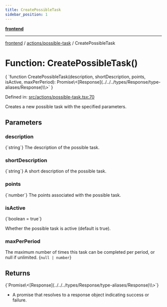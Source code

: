 ```yaml
---
title: CreatePossibleTask
sidebar_position: 1
---
```



[**frontend**](../../..)

***

[frontend](../../..) / [actions/possible-task](..) / CreatePossibleTask

# Function: CreatePossibleTask()

<CodeBlock language="ts">
{ `function CreatePossibleTask(description, shortDescription, points, isActive, maxPerPeriod): Promise\<[Response](../../../types/Response/type-aliases/Response)\<void\>\>` }
</CodeBlock>

Defined in: [src/actions/possible-task.tsx:70](https://github.com/svsticky/CommitteeClash/blob/42e3ab31b18c9cdd65955be0ecd3ca0a2cb493b5/frontend/src/actions/possible-task.tsx#L70)

Creates a new possible task with the specified parameters.

## Parameters

### description
<CodeBlock language="ts">
{`string`}
</CodeBlock>
The description of the possible task.

### shortDescription
<CodeBlock language="ts">
{`string`}
</CodeBlock>
A short description of the possible task.

### points
<CodeBlock language="ts">
{`number`}
</CodeBlock>
The points associated with the possible task.

### isActive
<CodeBlock language="ts">
{`boolean = true`}
</CodeBlock>

Whether the possible task is active (default is true).

### maxPerPeriod

The maximum number of times this task can be completed per period, or null if unlimited.
<CodeBlock language="ts">
{`null | number`}
</CodeBlock>

## Returns
<CodeBlock language="ts">
{`Promise\<[Response](../../../types/Response/type-aliases/Response)\<void\>\>`}
</CodeBlock>

- A promise that resolves to a response object indicating success or failure.
